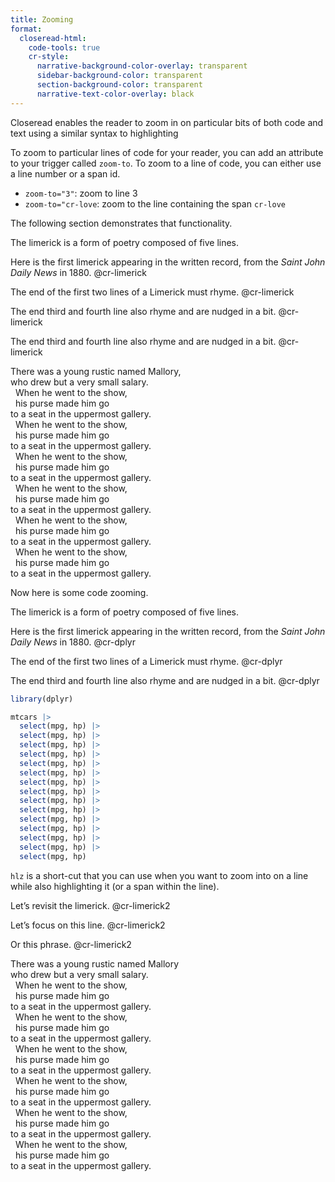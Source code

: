 ```yaml
---
title: Zooming
format:
  closeread-html:
    code-tools: true
    cr-style:
      narrative-background-color-overlay: transparent
      sidebar-background-color: transparent
      section-background-color: transparent
      narrative-text-color-overlay: black
---
```


Closeread enables the reader to zoom in on particular bits of both code and text using a similar syntax to highlighting

To zoom to particular lines of code for your reader, you can add an attribute to your trigger called `zoom-to`. To zoom to a line of code, you can either use a line number or a span id.

- `zoom-to="3"`: zoom to line 3
- `zoom-to="cr-love`: zoom to the line containing the span `cr-love`

The following section demonstrates that functionality.

:::{.cr-section}

The limerick is a form of poetry composed of five lines.

Here is the first limerick appearing in the written record, from the *Saint John Daily News* in 1880. @cr-limerick

The end of the first two lines of a Limerick must rhyme. [@cr-limerick]{zoom-to="1"}

The end third and fourth line also rhyme and are nudged in a bit. [@cr-limerick]{zoom-to="14"}

The end third and fourth line also rhyme and are nudged in a bit. [@cr-limerick]{zoom-to="cr-salary"}


:::{#cr-limerick .scale-to-fill}
| There was a young rustic named Mallory,
| who drew but a very small [salary]{#cr-salary}.
|   When he went to the show,
|   his purse made him go
| to a seat in the uppermost gallery.
|   When he went to the show,
|   his purse made him go
| to a seat in the uppermost gallery.
|   When he went to the show,
|   his purse made him go
| to a seat in the uppermost gallery.
|   When he went to the show,
|   his purse made him go
| to a seat in the uppermost gallery.
|   When he went to the show,
|   his purse made him go
| to a seat in the uppermost gallery.
|   When he went to the show,
|   his purse made him go
| to a seat in the uppermost gallery.
:::

:::

Now here is some code zooming.

:::{.cr-section}

The limerick is a form of poetry composed of five lines.

Here is the first limerick appearing in the written record, from the *Saint John Daily News* in 1880. @cr-dplyr

The end of the first two lines of a Limerick must rhyme. [@cr-dplyr]{zoom-to="18"}

The end third and fourth line also rhyme and are nudged in a bit. [@cr-dplyr]{zoom-to="3"}


:::{#cr-dplyr .scale-to-fill}
```r
library(dplyr)

mtcars |>
  select(mpg, hp) |>
  select(mpg, hp) |>
  select(mpg, hp) |>
  select(mpg, hp) |>
  select(mpg, hp) |>
  select(mpg, hp) |>
  select(mpg, hp) |>
  select(mpg, hp) |>
  select(mpg, hp) |>
  select(mpg, hp) |>
  select(mpg, hp) |>
  select(mpg, hp) |>
  select(mpg, hp) |>
  select(mpg, hp) |>
  select(mpg, hp)
```

:::

:::

`hlz` is a short-cut that you can use when you want to zoom into on a line while also highlighting it (or a span within the line).

:::{.cr-section}
Let's revisit the limerick. @cr-limerick2

Let's focus on this line. [@cr-limerick2]{hlz="15"}

Or this phrase. [@cr-limerick2]{hlz="cr-salary"}

:::{#cr-limerick2 .scale-to-fill}
| There was a young rustic named Mallory
| who drew but a very small [salary]{#cr-salary}.
|   When he went to the show,
|   his purse made him go
| to a seat in the uppermost gallery.
|   When he went to the show,
|   his purse made him go
| to a seat in the uppermost gallery.
|   When he went to the show,
|   his purse made him go
| to a seat in the uppermost gallery.
|   When he went to the show,
|   his purse made him go
| to a seat in the uppermost gallery.
|   When he went to the show,
|   his purse made him go
| to a seat in the uppermost gallery.
|   When he went to the show,
|   his purse made him go
| to a seat in the uppermost gallery.
:::
:::


